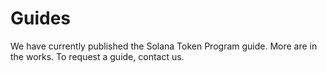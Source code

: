 # Guides

We have currently published the Solana Token Program guide. More are in the works. To request a guide, contact us.
